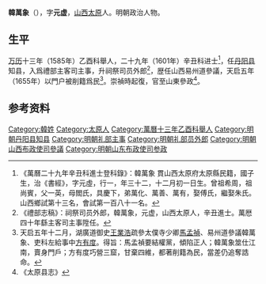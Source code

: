 '''韓萬象'''（{{bd|1570年|12月26日|17世紀}}），字'''元虚'''，[[山西|山西]][[太原|太原]]人。明朝政治人物。

== 生平 ==
[[万历|万历]]十三年（1585年）乙酉科舉人，二十九年（1601年）辛丑科进士<ref>《萬曆二十九年辛丑科進士登科錄》：韓萬象 貫山西太原府太原縣民籍，國子生，治《書經》，字元虛，行一，年三十二，十二月初一日生。曾祖希周，祖尚賓，父一英，母閻氏，具慶下，弟萬化、萬善、萬有，娶傅氏，繼娶朱氏。山西鄉試第十三名，會試第一百八十一名。</ref>，任[[丹阳县|丹阳县]]知县，入爲禮部主客司主事，升祠祭司员外郎<ref>《禮部志稿》：祠祭司员外郎，韓萬象，元虚，山西太原人，辛丑進士。萬厯四十年繇主客司主事陞任。</ref>，歴任山西易州道參議，天启五年（1655年）以門户被削籍爲民<ref>天启五年十二月，湖廣道御史[[王業浩|王業浩]]疏參太僕寺少卿[[馬孟禎|馬孟禎]]、易州道參議韓萬象、吏科左給事中[[方有度|方有度]]。得旨：馬孟禎要結權黨，傾陷正人；韓萬象筮仕江南，賣身門戶；方有度巧營三窟，甘棄四維，都著削籍為民，當差仍追奪誥命。</ref>。崇禎時起復，官至山東參政<ref>《太原县志》</ref>。

== 参考资料 ==
{{reflist}}

{{萬曆二十九年辛丑科殿試金榜}}

{{Authority control}}

{{DEFAULTSORT:Han韓}}
[[Category:韓姓|Category:韓姓]]
[[Category:太原人|Category:太原人]]
[[Category:萬曆十三年乙酉科舉人|Category:萬曆十三年乙酉科舉人]]
[[Category:明朝丹阳县知县|Category:明朝丹阳县知县]]
[[Category:明朝礼部主事|Category:明朝礼部主事]]
[[Category:明朝礼部员外郎|Category:明朝礼部员外郎]]
[[Category:明朝山西布政使司參議|Category:明朝山西布政使司參議]]
[[Category:明朝山东布政使司参政|Category:明朝山东布政使司参政]]